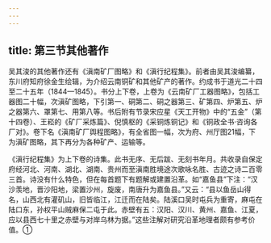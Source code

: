 ```yaml
---
---
---
```

title: 第三节其他著作
---



吴其浚的其他著作还有《滇南矿厂图略》和《滇行纪程集》。前者由吴其浚编纂，东川府知府徐金生绘辑，为介绍云南铜矿和其他矿产的著作。约成书于道光二十四至二十五年（1844—1845）。书分上下卷，上卷为《云南矿厂工器图略》，包括工器图二十幅，次滇矿图略，下引第一、硐第二、硐之器第三、矿第四、炉第五、炉之器第六、罩第七、用第八等。书后附有节录宋应星《天工开物》中的“五金”（第十四卷）、王崧的《矿厂采炼篇》、倪慎枢的《采铜炼铜记》和《铜政全书·咨询各厂对》。卷下名《滇南矿厂舆程图略》，有全省图一幅，次为府、州厅图21幅，下为滇矿图略，其下再分为各种矿产、运输等。

《滇行纪程集》为上下卷的诗集。此书无序、无后跋、无刻书年月。共收录自保定府经河北、河南、湖北、湖南、贵州而至滇南胜境途次歌咏名胜、古迹之诗二百零三首。诗没有什么特色，但在每首题下有题解或建置沿革。如“嘉鱼县”下注：“汉沙羡地，晋沙阳地，梁置沙州，旋废，南唐升为嘉鱼县。”又云：“县以鱼岳山得名，山西北有灌矶山，旧皆临江，江迁而在陆矣。陆溪口吴时屯兵为重寄，麻屯在陆口东，孙权平山贼麻保二屯于此。赤壁有五：汉阳、汉川、黄州、嘉鱼、江夏，应以县西七十里之赤壁与对岸乌林为据。”这些注解对研究沿革地理者颇有参考价值。①